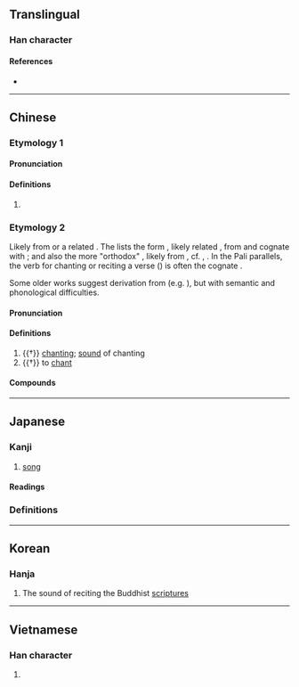 {{also|呗}}
{{character info}}
==Translingual==

===Han character===
{{Han char|rn=30|rad=口|as=07|sn=10|four=66080|canj=RBUC,XRBUC|ids=⿰口貝}}

====References====
* {{Han ref|kx=0191.290|dkj=03694|dj=0411.050|hdz=10628.050|uh=5504|ud=21764|bh=D0F9|bd=53497}}

----

==Chinese==
{{zh-forms|s=呗}}

===Etymology 1===
{{rfe|zh|related to 吧?}}

====Pronunciation====
{{zh-pron
|m=bei
|c=bui6,baa6
|cat=part
}}

====Definitions====
{{zh-hanzi}}

# {{lb|zh|colloquial}} {{non-gloss definition|Particle indicating obviousness or grudging agreement.}}
#: {{zh-x|甲：^為啥 你 穿 校服？<br>^乙：^去 上課 唄。|A: Why are you wearing school uniform?<br>B: '''Err''', I'm off to school... (duh!)}}

===Etymology 2===
Likely from {{der|zh|sa|-}} or a related {{der|zh|pra|-}}. The ''{{w|Yiqiejing Yinyi (Huilin)|Yiqiejing Yinyi}}'' lists the form {{ltc-l|唄匿}}, likely related {{der|zh|sa-bhs|भाणक|t=chanter; speaker}}, from {{cog|sa|भणति}} and cognate with {{cog|pi|bhāṇaka|t=reciter of the scriptures}}; and also the more "orthodox" {{ltc-l|婆師}}, likely from {{m|sa|भाषते|t=to speak}}, cf. {{cog|pgd|𐨧𐨮𐨡𐨁|t=speaks; to speak}}, {{cog|sa|भाषा|t=speech}}. In the Pali parallels, the verb for chanting or reciting a verse ({{m|pi|gāthā}}) is often the cognate {{m|pi|bhāsati}}.

Some older works suggest derivation from {{noncog|sa|पाठ}} (e.g. {{zh-ref|Soothill & Hodous, 1937}}), but with semantic and phonological difficulties.

====Pronunciation====
{{zh-pron
|m=bài
|c=baai6
|mc=y
|oc=y
|cat=v,n
}}

====Definitions====
{{zh-hanzi}}

# {{†}} {{lb|zh|Buddhism}} [[chant]]ing; [[sound]] of chanting
# {{†}} {{lb|zh|Buddhism}} to [[chant]]

====Compounds====
{{zh-der|唄唱|唄讚|梵唄|讚唄}}

----

==Japanese==

===Kanji===
{{ja-kanji|grade=c|rs=口07}}

# [[song]] {{gl|especially when played with a [[shamisen]]}}

====Readings====
{{ja-readings
|goon=べ
|kanon=はい
|kanyoon=ばい
|kun=うた-, うた-う<うた-ふ
}}

===Definitions===
{{ja-kanjitab|うた|yomi=k}}
{{ja-see|歌}}

----

==Korean==

===Hanja===
{{ko-hanja|hangeul=패|rv=pae|mr=p'ae}}

# {{lb|zh|Buddhism}} The sound of reciting the Buddhist [[scriptures]]

----

==Vietnamese==

===Han character===
{{vi-readings|reading=bái|rs=口07}}

# {{rfdef|vi}}